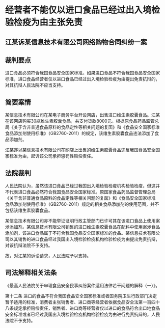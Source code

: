 # 经营者不能仅以进口食品已经过出入境检验检疫为由主张免责

  

## 江某诉某信息技术有限公司网络购物合同纠纷一案

## 裁判要点

进口食品必须符合我国食品安全国家标准。如果进口食品不符合我国食品安全国家标准，进口食品经营者仅以进口食品已经过出入境检验检疫为由提出免责抗辩的，对其抗辩人民法院不应当支持。

## 简要案情

某信息技术有限公司在某电子商务平台开设网店，出售进口维生素胶囊食品。江某在该网店购买30瓶维生素胶囊食品，共支付货款8000元。根据原食品药品监管总局《关于含非普通食品原料的食品定性等相关问题的复函》和《食品安全国家标准 食品添加剂使用标准》（GB2760-2011）的规定，该维生素胶囊食品违法添加了食品添加剂。

江某遂以某信息技术有限公司在网店上出售的维生素胶囊食品违反我国食品安全国家标准为由，起诉该公司承担惩罚性赔偿责任。

## 法院裁判

人民法院认为，虽然该进口食品已经过我国出入境检验检疫机构检验检疫，但这并不代表进口食品必然符合我国食品安全国家标准。原国家食品药品监督管理总局《关于含非普通食品原料的食品定性等相关问题的复函》和《食品安全国家标准 食品添加剂使用标准》（GB2760-2011）规定的相关食品添加剂的使用范围，并不包括该维生素胶囊食品。

某信息技术有限公司亦不能举证证明行政主管部门已许可其在该进口食品上使用案涉添加剂。某信息技术有限公司销售的进口维生素胶囊食品在配料中使用案涉食品添加剂，该进口食品属于不符合我国食品安全国家标准的食品。某信息技术有限公司以其销售的进口食品经过我国出入境检验检疫机构检验检疫为由提出免责抗辩，对该抗辩法院不予支持。

故，对江某的诉讼请求，人民法院予以支持。

## 司法解释相关法条

《最高人民法院关于审理食品安全民事纠纷案件适用法律若干问题的解释（一）》。

第十二条 进口的食品不符合我国食品安全国家标准或者国务院卫生行政部门决定暂予适用的标准，消费者主张销售者、进口商等经营者依据食品安全法第一百四十八条规定承担赔偿责任，销售者、进口商等经营者仅以进口的食品符合出口地食品安全标准或者已经过我国出入境检验检疫机构检验检疫为由进行免责抗辩的，人民法院不予支持。